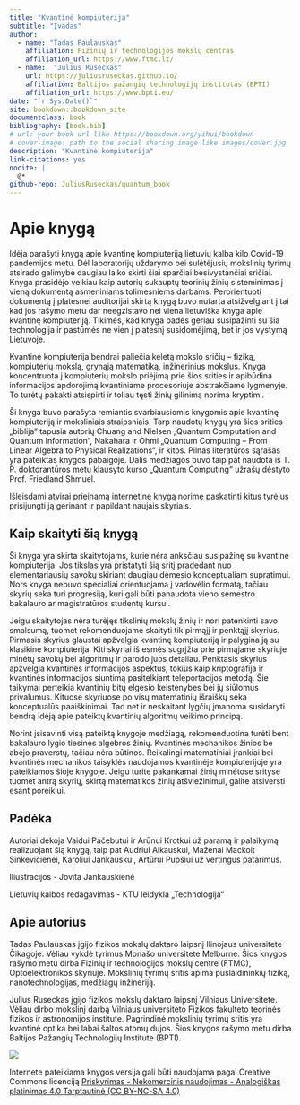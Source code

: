 ```yaml
--- 
title: "Kvantinė kompiuterija"
subtitle: "Įvadas"
author:
  - name: "Tadas Paulauskas"
    affiliation: Fizinių ir technologijos mokslų centras
    affiliation_url: https://www.ftmc.lt/
  - name:  "Julius Ruseckas"
    url: https://juliusruseckas.github.io/
    affiliation: Baltijos pažangių technologijų institutas (BPTI)
    affiliation_url: https://www.bpti.eu/
date: "`r Sys.Date()`"
site: bookdown::bookdown_site
documentclass: book
bibliography: [book.bib]
# url: your book url like https://bookdown.org/yihui/bookdown
# cover-image: path to the social sharing image like images/cover.jpg
description: "Kvantinė kompiuterija"
link-citations: yes
nocite: |
  @*
github-repo: JuliusRuseckas/quantum_book
---
```


# Apie knygą {-}

Idėja parašyti knygą apie kvantinę kompiuteriją lietuvių kalba kilo Covid-19 pandemijos
metu. Dėl laboratorijų uždarymo bei sulėtėjusių mokslinių tyrimų atsirado galimybė
daugiau laiko skirti šiai sparčiai besivystančiai sričiai. Knyga prasidėjo veikiau kaip
autorių sukauptų teorinių žinių sisteminimas į vieną dokumentą asmeniniams
tolimesniems darbams. Perorientuoti dokumentą į platesnei auditorijai skirtą knygą buvo
nutarta atsižvelgiant į tai kad jos rašymo metu dar neegzistavo nei viena lietuviška
knyga apie kvantinę kompiuteriją. Tikimės, kad knyga padės geriau susipažinti su šia
technologija ir pastūmės ne vien į platesnį susidomėjimą, bet ir jos vystymą Lietuvoje.

Kvantinė kompiuterija bendrai paliečia keletą mokslo sričių – fiziką, kompiuterių mokslą,
grynąją matematiką, inžinerinius mokslus. Knyga koncentruota į kompiuterių mokslo
priėjimą prie šios srities ir apibūdina informacijos apdorojimą kvantiniame procesoriuje
abstrakčiame lygmenyje. To turėtų pakakti atsispirti ir toliau tęsti žinių gilinimą norima
kryptimi.

Ši knyga buvo parašyta remiantis svarbiausiomis knygomis apie kvantinę kompiuteriją ir
moksliniais straipsniais. Tarp naudotų knygų yra šios srities „biblija“ tapusia autorių
Chuang and Nielsen „Quantum Computation and Quantum Information“, Nakahara ir
Ohmi „Quantum Computing – From Linear Algebra to Physical Realizations“, ir kitos.
Pilnas literatūros sąrašas yra pateiktas knygos pabaigoje. Dalis medžiagos buvo taip
pat naudota iš T. P. doktorantūros metu klausyto kurso „Quantum Computing“ užrašų
dėstyto Prof. Friedland Shmuel.

Išleisdami atvirai prieinamą internetinę knygą norime paskatinti kitus tyrėjus prisijungti ją
gerinant ir papildant naujais skyriais.


## Kaip skaityti šią knygą {-}

Ši knyga yra skirta skaitytojams, kurie nėra anksčiau susipažinę su kvantine
kompiuterija. Jos tikslas yra pristatyti šią sritį pradedant nuo elementariausių savokų
skiriant daugiau dėmesio konceptualiam supratimui. Nors knyga nebuvo specialiai
orientuojama į vadovėlio formatą, tačiau skyrių seka turi progresiją, kuri gali būti
panaudota vieno semestro bakalauro ar magistratūros studentų kursui.

Jeigu skaitytojas nėra turėjęs tikslinių mokslų žinių ir nori patenkinti savo smalsumą,
tuomet rekomenduojame skaityti tik pirmąjį ir penktąjį skyrius. Pirmasis skyrius glaustai
apžvelgia kvantinę kompiuteriją ir palygina ją su klasikine kompiuterija. Kiti skyriai iš
esmės sugrįžta prie pirmąjame skyriuje minėtų savokų bei algoritmų ir parodo juos
detaliau. Penktasis skyrius apžvelgia kvantinės informacijos aspektus, tokius kaip
kriptografija ir kvantinės informacijos siuntimą pasitelkiant teleportacijos metodą. Šie
taikymai perteikia kvantinių bitų elgesio keistenybes bei jų siūlomus privalumus. Kituose
skyriuose po visų matematinių išraiškų seka konceptualūs paaiškinimai. Tad net ir
neskaitant lygčių įmanoma susidaryti bendrą idėją apie pateiktų kvantinių algoritmų
veikimo principą.

Norint įsisavinti visą pateiktą knygoje medžiagą, rekomenduotina turėti bent bakalauro
lygio tiesinės algebros žinių. Kvantinės mechanikos žinios be abejo praverstų, tačiau
nėra būtinos. Reikalingi matematiniai įrankiai bei kvantinės mechanikos taisyklės
naudojamos kvantinėje kompiuterijoje yra pateikiamos šioje knygoje. Jeigu turite
pakankamai žinių minėtose srityse tuomet antrą skyrių, skirtą matematikos žinių
atšviežinimui, galite atsiversti esant poreikiui.

## Padėka {-}

Autoriai dėkoja Vaidui Pačebutui ir Arūnui Krotkui už paramą ir palaikymą realizuojant
šią knygą, taip pat Audriui Alkauskui, Maženai Mackoit Sinkevičienei, Karoliui
Jankauskui, Artūrui Pupšiui už vertingus patarimus.

Iliustracijos - Jovita Jankauskienė

Lietuvių kalbos redagavimas - KTU leidykla „Technologija“

## Apie autorius {-}

Tadas Paulauskas įgijo fizikos mokslų daktaro laipsnį Ilinojaus universitete Čikagoje.
Vėliau vykdė tyrimus Monašo universitete Melburne. Šios knygos rašymo metu dirba
Fizinių ir technologijos mokslų centre (FTMC), Optoelektronikos skyriuje. Mokslinių
tyrimų sritis apima puslaidininkių fiziką, nanotechnologijas, medžiagų inžineriją.

Julius Ruseckas įgijo fizikos mokslų daktaro laipsnį Vilniaus Universitete. Vėliau dirbo
mokslinį darbą Vilniaus universiteto Fizikos fakulteto teorinės fizikos ir astronomijos
institute. Pagrindinė mokslinių tyrimų sritis yra kvantinė optika bei labai šaltos atomų
dujos. Šios knygos rašymo metu dirba Baltijos Pažangių Technologijų Institute (BPTI).

![](media/cc-by-nc-sa.svg)

Internete pateikiama knygos versija gali būti naudojama pagal Creative Commons licenciją [Priskyrimas - Nekomercinis naudojimas - Analogiškas platinimas 4.0 Tarptautinė (CC BY-NC-SA 4.0)](https://creativecommons.org/licenses/by-nc-sa/4.0/deed.lt)
